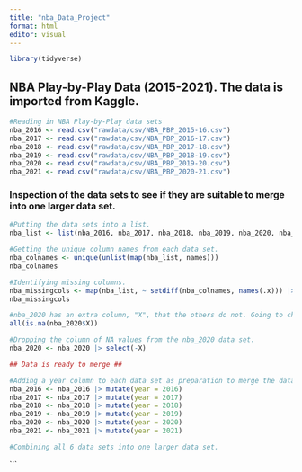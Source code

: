 ```yaml
---
title: "nba_Data_Project"
format: html
editor: visual
---
```


```r
library(tidyverse)
```
## NBA Play-by-Play Data (2015-2021). The data is imported from Kaggle.
```r
#Reading in NBA Play-by-Play data sets
nba_2016 <- read.csv("rawdata/csv/NBA_PBP_2015-16.csv")
nba_2017 <- read.csv("rawdata/csv/NBA_PBP_2016-17.csv")
nba_2018 <- read.csv("rawdata/csv/NBA_PBP_2017-18.csv")
nba_2019 <- read.csv("rawdata/csv/NBA_PBP_2018-19.csv")
nba_2020 <- read.csv("rawdata/csv/NBA_PBP_2019-20.csv")
nba_2021 <- read.csv("rawdata/csv/NBA_PBP_2020-21.csv")
```

### Inspection of the data sets to see if they are suitable to merge into one larger data set.
```r
#Putting the data sets into a list.
nba_list <- list(nba_2016, nba_2017, nba_2018, nba_2019, nba_2020, nba_2021)

#Getting the unique column names from each data set.
nba_colnames <- unique(unlist(map(nba_list, names)))
nba_colnames

#Identifying missing columns.
nba_missingcols <- map(nba_list, ~ setdiff(nba_colnames, names(.x))) |> set_names(2016:2021)
nba_missingcols

#nba_2020 has an extra column, "X", that the others do not. Going to check if it consists of NA values.
all(is.na(nba_2020$X))

#Dropping the column of NA values from the nba_2020 data set.
nba_2020 <- nba_2020 |> select(-X)

## Data is ready to merge ##
```

```r
#Adding a year column to each data set as preparation to merge the data sets while still being able to identify what year the observation came from.
nba_2016 <- nba_2016 |> mutate(year = 2016)
nba_2017 <- nba_2017 |> mutate(year = 2017)
nba_2018 <- nba_2018 |> mutate(year = 2018)
nba_2019 <- nba_2019 |> mutate(year = 2019)
nba_2020 <- nba_2020 |> mutate(year = 2020)
nba_2021 <- nba_2021 |> mutate(year = 2021)

#Combining all 6 data sets into one larger data set.

```

```

